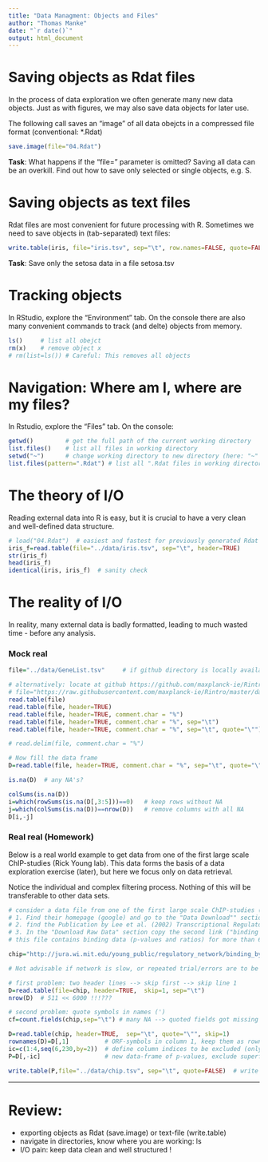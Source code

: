 ```yaml
---
title: "Data Managment: Objects and Files"
author: "Thomas Manke"
date: "`r date()`"
output: html_document
---
```


# Saving objects as Rdat files
In the process of data exploration we often generate many new data objects. Just as with figures, we may also save data objects for later use. 

The following call saves an "image" of all data obejcts in a compressed file format (conventional: *.Rdat)
```r
save.image(file="04.Rdat") 
```

**Task**: What happens if the "file=" parameter is omitted? Saving all data can be an overkill. Find out how to save only selected or single objects, e.g. S.

# Saving objects as text files
Rdat files are most convenient for future processing with R.
Sometimes we need to save objects in (tab-separated) text files:
```r
write.table(iris, file="iris.tsv", sep="\t", row.names=FALSE, quote=FALSE)
```

**Task**: Save only the setosa data in a file setosa.tsv

# Tracking objects
In RStudio, explore the "Environment" tab. On the console there are also many convenient commands to track (and delte) objects from memory.
```r
ls()     # list all obejct
rm(x)    # remove object x
# rm(list=ls()) # Careful: This removes all objects
```

# Navigation: Where am I, where are my files?
In Rstudio, explore the "Files" tab. On the console:
```r
getwd()         # get the full path of the current working directory
list.files()    # list all files in working directory
setwd("~")      # change working directory to new directory (here: "~" = home)
list.files(pattern=".Rdat") # list all ".Rdat files in working directory  
```

# The theory of I/O
Reading external data into R is easy, but it is crucial to have a very clean and well-defined data structure. 
```r
# load("04.Rdat")  # easiest and fastest for previously generated Rdat files
iris_f=read.table(file="../data/iris.tsv", sep="\t", header=TRUE)
str(iris_f)
head(iris_f)
identical(iris, iris_f)  # sanity check
```

# The reality of I/O
In reality, many external data is badly formatted, leading to much wasted time - before any analysis. 


### Mock real
```r
file="../data/GeneList.tsv"     # if github directory is locally available, find proper relative directory

# alternatively: locate at github https://github.com/maxplanck-ie/Rintro
# file="https://raw.githubusercontent.com/maxplanck-ie/Rintro/master/data/GeneList.tsv"  
read.table(file) 
read.table(file, header=TRUE)                                            # watch out for headers
read.table(file, header=TRUE, comment.char = "%")                        # comment lines
read.table(file, header=TRUE, comment.char = "%", sep="\t")              # separators
read.table(file, header=TRUE, comment.char = "%", sep="\t", quote="\"")  # quote character. What is the default?

# read.delim(file, comment.char = "%")                                   # alternative with certain options in place

# Now fill the data frame
D=read.table(file, header=TRUE, comment.char = "%", sep="\t", quote="\"")

is.na(D)  # any NA's?

colSums(is.na(D))
i=which(rowSums(is.na(D[,3:5]))==0)   # keep rows without NA
j=which(colSums(is.na(D))==nrow(D))   # remove columns with all NA
D[i,-j]
```

### Real real (Homework)
Below is a real world example to get data from one of the first large scale ChIP-studies (Rick Young lab).
This data forms the basis of a data exploration exercise (later), but here we focus only on data retrieval.

Notice the individual and complex filtering process. Nothing of this will be transferable to other data sets.

```r
# consider a data file from one of the first large scale ChIP-studies (Rick Young lab: yeast)
# 1. Find their homepage (google) and go to the "Data Download"" section.
# 2. find the Publication by Lee et al. (2002) Transcriptional Regulatory Networks in Saccharomyces cerevisea.
# 3. In the "Download Raw Data" section copy the second link ("binding of regulators to genes (text file)"
# this file contains binding data (p-values and ratios) for more than 6000 yeast genes and 113 yeast transcription factors

chip="http://jura.wi.mit.edu/young_public/regulatory_network/binding_by_gene.tsv" # R can read http. 

# Not advisable if network is slow, or repeated trial/errors are to be expected. In this case download first.

# first problem: two header lines --> skip first --> skip line 1
D=read.table(file=chip, header=TRUE,  skip=1, sep="\t")
nrow(D)  # 511 << 6000 !!!???

# second problem: quote symbols in names (')
cf=count.fields(chip,sep="\t") # many NA --> quoted fields got missing

D=read.table(chip, header=TRUE,  sep="\t", quote="\"", skip=1)
rownames(D)=D[,1]          # ORF-symbols in column 1, keep them as rownames 
ic=c(1:4,seq(6,230,by=2))  # define column indices to be excluded (only keep p-values)
P=D[,-ic]                  # new data-frame of p-values, exclude superfluous columns and ratios

write.table(P,file="../data/chip.tsv", sep="\t", quote=FALSE)  # write p-values to clean file
```

***

# Review:

* exporting objects as Rdat (save.image) or text-file (write.table)
* navigate in directories, know where you are working: ls
* I/O pain: keep data clean and well structured !

